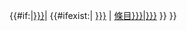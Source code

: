 {{#if:{{{2|}}}|<span class="inline-text-blocked" title="{{{2|禁止事項}}}" style="background-color:{{{color|#000000}}};">[[{{{1}}}|<span style="color:{{{color|#000000}}}" >{{{3|{{{1}}}}}}</span>]]</span>|
{{#ifexist:{{{1}}}|
<span class="inline-text-blocked" title="{{{2|禁止事項}}}" style="background-color:{{{color|#0645AD}}};">[[{{{1}}}|<span style="color:{{{color|#0645AD}}}">{{{3|{{{1}}}}}}</span>]]</span>
|
<span class="inline-text-blocked" title="{{{2|禁止事項}}}" style="background-color:{{{color|#BA0000}}};">[[{{{1|條目}}}|<span style="color:{{{color|#BA0000}}}">{{{3|{{{1|有參數未輸入}}}}}}</span>]]</span>
}}
}}<noinclude>{{Documentation}}</noinclude>